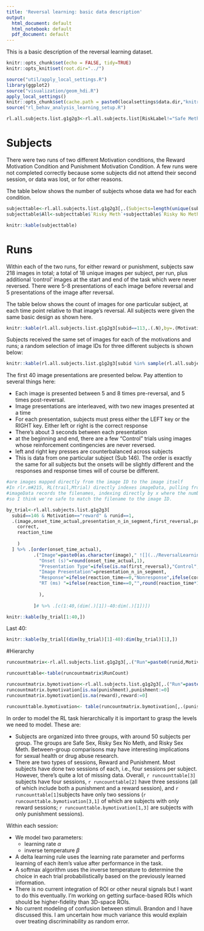 ```yaml
---
title: 'Reversal learning: basic data description'
output:
  html_document: default
  html_notebook: default
  pdf_document: default
---
```


This is a basic description of the reversal learning dataset.



```r
knitr::opts_chunk$set(echo = FALSE, tidy=TRUE)
knitr::opts_knit$set(root.dir="../")

```

```r
source("util/apply_local_settings.R")
library(ggplot2)
source("visualization/geom_hdi.R")
apply_local_settings()
knitr::opts_chunk$set(cache.path = paste0(localsettings$data.dir,"knitrcache"))
source("rl_behav_analysis_learning_setup.R")

rl.all.subjects.list.g1g2g3<-rl.all.subjects.list[RiskLabel!="Safe Meth"]
```

# Subjects

There were two runs of two different Motivation conditions, the Reward Motivation Condition and Punishment Motivation Condition. A few runs were not completed correctly because some subjects did not attend their second session, or data was lost, or for other reasons. 

The table below shows the number of subjects whose data we had for each condition.

```r
subjecttable<-rl.all.subjects.list.g1g2g3[,.(Subjects=length(unique(subid))),by=.(Motivation,runid,RiskLabel)] %>% spread(RiskLabel,Subjects)
subjecttable$All<-subjecttable$`Risky Meth`+subjecttable$`Risky No Meth`+subjecttable$`Safe No Meth`

knitr::kable(subjecttable)
```


# Runs

Within each of the two runs, for either reward or punishment, subjects saw 218 images in total; a total of 18 unique images per subject, per run, plus additional 'control' images at the start and end of the task which were never reversed. There were 5-8 presentations of each image before reversal and 5 presentations of the image after reversal. 

The table below shows the count of images for one particular subject, at each time point relative to that image's reversal. All subjects were given the same basic design as shown here.



```r
knitr::kable(rl.all.subjects.list.g1g2g3[subid==113,.(.N),by=.(Motivation,runid,presentation_n_after_reversal)] %>% spread(presentation_n_after_reversal,N))
```

Subjects received the same set of images for each of the motivations and runs; a random selection of image IDs for three different subjects is shown below:

```r

knitr::kable(rl.all.subjects.list.g1g2g3[subid %in% sample(rl.all.subjects.list.g1g2g3$subid,3,replace=FALSE),image,by=.(Motivation,runid,subid)] %>%  .[, lapply(.SD, function(x) toString(unique(x))), by = .(Motivation,runid,subid)] %>% spread(subid,image,sep=" "))
```



The first 40 image presentations are presented below. Pay attention to several things here:

 - Each image is presented between 5 and 8 times pre-reversal, and 5 times post-reversal.
 - Image presentations are interleaved, with two new images presented at a time
 - For each presentation, subjects must press either the LEFT key or the RIGHT key. Either left or right is the correct response
 - There's about 3 seconds between each presentation
 - at the beginning and end, there are a few "Control" trials using images whose reinforcement contingencies are never reversed.
 - left and right key presses are counterbalanced across subjects
 - This is data from one particular subject (Sub 146). The order is exactly the same for all subjects but the onsets will be slightly different and the responses and response times will of course be different.
 
```r
#are images mapped directly from the image ID to the image itself
#In rlr.m#215, RL(trail,Mtrial) directly indexes imageData, pulling from imageData the image with index associated with the current tirla as recorded in the data.
#imageData records the filenames, indexing directly by x where the number in the filename corresponds to that image filename's index in imageData
#so I think we're safe to match the filename to the image ID.

by_trial<-rl.all.subjects.list.g1g2g3[
  subid==146 & Motivation=="reward" & runid==1,
  .(image,onset_time_actual,presentation_n_in_segment,first_reversal,presentation_n,score,
    correct,
    reaction_time
    
    )
  ] %>% .[order(onset_time_actual),
          .("Image"=paste0(as.character(image)," ![](../ReversalLearning_20130621/images/abs",as.character(image),".jpg){#id .class width=0.1667in height=0.1667in}"),
            "Onset (s)"=round(onset_time_actual,1),
            "Presentation Type"=ifelse(is.na(first_reversal),"Control",ifelse(first_reversal>presentation_n,"PreReversal","PostReversal")),
            "Image Presentation"=presentation_n_in_segment,
            "Response"=ifelse(reaction_time==0,"Nonresponse",ifelse(correct==TRUE,"Correct","Incorrect")),
            "RT (ms) "=ifelse(reaction_time==0,"",round(reaction_time*1000,0))
            
            ),
          
          ]# %>% .[c(1:40,(dim(.)[1])-40:dim(.)[1])])

knitr::kable(by_trial[1:40,])
```

Last 40:
```r
knitr::kable(by_trial[(dim(by_trial)[1]-40):dim(by_trial)[1],])
```


#Hierarchy


```r
runcountmatrix<-rl.all.subjects.list.g1g2g3[,.("Run"=paste0(runid,Motivation)),by=.(subid,runid,Motivation)] %>% .[,.(RunCount=.N),by=subid]

runcounttable<-table(runcountmatrix$RunCount)

runcountmatrix.bymotivation<-rl.all.subjects.list.g1g2g3[,.("Run"=paste0(runid,Motivation)),by=.(subid,runid,Motivation)] %>% .[,.(RunCount=.N),by=.(subid,Motivation)] %>% spread(Motivation,RunCount)
runcountmatrix.bymotivation[is.na(punishment),punishment:=0]
runcountmatrix.bymotivation[is.na(reward),reward:=0]

runcounttable.bymotivation<- table(runcountmatrix.bymotivation[,.(punishment,reward)])
```

In order to model the RL task hierarchically it is important to grasp the levels we need to model. These are:

 * Subjects are organized into three groups, with around 50 subjects per group. The groups are Safe Sex, Risky Sex No Meth, and Risky Sex Meth. Between-group comparisons may have interesting implications for sexual health or drug abuse research.
 * There are two types of sessions, Reward and Punishment. Most subjects have done two sessions of each, i.e., four sessions per subject. However, there's quite a lot of missing data. Overall, `r runcounttable[3] ` subjects have four sessions, `r runcounttable[2] ` have three sessions (all of which include both a punishment and a reward session), and `r runcounttable[1] `subjects have only two sessions (`r runcounttable.bymotivation[3,1] ` of which are subjects with only reward sessions; `r runcounttable.bymotivation[1,3] ` are subjects with only punishment sessions). 
 
 

Within each session:

 * We model two parameters:
    + learning rate $\alpha$
    + inverse temperature $\beta$
 * A delta learning rule uses the learning rate parameter and performs learning of each item's value after performance in the task.
 * A softmax algorithm uses the inverse temperature to determine the choice in each trial probabilistically based on the previously learned information.
 * There is no current integration of ROI or other neural signals but I want to do this eventually. I'm working on getting surface-based ROIs which should be higher-fidelity than 3D-space ROIs.
 * No current modeling of confusion between stimuli. Brandon and I have discussed this. I am uncertain how much variance this would explain over treating discriminability as random error.
  